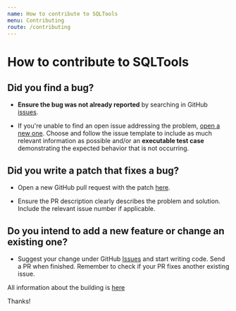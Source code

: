 ```yaml
---
name: How to contribute to SQLTools
menu: Contributing
route: /contributing
---
```


# How to contribute to SQLTools

## **Did you find a bug?**

* **Ensure the bug was not already reported** by searching in GitHub [issues](https://github.com/mtxr/vscode-sqltools/issues).

* If you're unable to find an open issue addressing the problem, [open a new one](https://github.com/mtxr/vscode-sqltools/issues/new?assignees=&labels=triage&template=bug_report.md&title=). Choose and follow the issue template to include as much relevant information as possible and/or an **executable test case** demonstrating the expected behavior that is not occurring.

## **Did you write a patch that fixes a bug?**

* Open a new GitHub pull request with the patch [here](https://github.com/mtxr/vscode-sqltools/compare).

* Ensure the PR description clearly describes the problem and solution. Include the relevant issue number if applicable.

## **Do you intend to add a new feature or change an existing one?**

* Suggest your change under GitHub [Issues](https://github.com/mtxr/vscode-sqltools/issues) and start writing code. Send a PR when finished. Remember to check if your PR fixes another existing issue.

All information about the building is [here](contributing/building)


Thanks!
